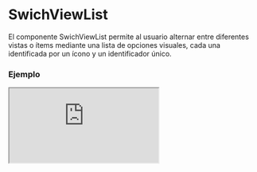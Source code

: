 # SwichViewList

El componente SwichViewList permite al usuario alternar entre diferentes vistas o ítems mediante una lista de opciones visuales, cada una identificada por un ícono y un identificador único.


### Ejemplo

<Iframe minHeightIframe="30dvh" src="https://fenextjs-component-storybook.vercel.app/iframe.html?args=&id=swichview-list--index&viewMode=story" />

### Importacion

Para importar el componente SwichViewList, se puede hacer desde fenextjs

```tsx copy
import { SwichViewList } from "fenextjs";
```

### Parametros

| Parametro | Tipo | Requerido | Default | Descripcion |
| --------- | ---- | --------- | ------- | ----------- |
| className | string | no | "" | Clase CSS para el contenedor del componente. |
| defaultValue | T | no | undefined | Valor predeterminado de la opción seleccionada. |
| onChange | (e?: T) =\> void | no | undefined | Función de cambio que se ejecuta al seleccionar una nueva opción. |
| list | \{ id: T; icon: ReactNode; \}[] | no | [] | Lista de ítems con íconos y identificadores únicos para cada opción. |
| name | string | no | "fenext-swich-view" | Nombre del grupo de opciones, útil para identificación en formularios. |

### Storybook

Para ver el storybook del componente lo puede hacer con este [link](https://fenextjs-component-storybook.vercel.app/?path=/story/swichview-list--index)

### Usos

- Ejemplo básico

```tsx copy
<SwichViewList list={[{ id: "1", icon: <Icon1 /> }, { id: "2", icon: <Icon2 /> }]} />
```

- Con valor predeterminado y función de cambio

```tsx copy
<SwichViewList defaultValue="1" onChange={(e) => console.log("Seleccionado:", e)} list={[{ id: "1", icon: <Icon1 /> }, { id: "2", icon: <Icon2 /> }]} />
```

- Uso en un formulario

```tsx copy
<SwichViewList name="viewSwitch" list={[{ id: "grid", icon: <GridIcon /> }, { id: "list", icon: <ListIcon /> }]} />
```

